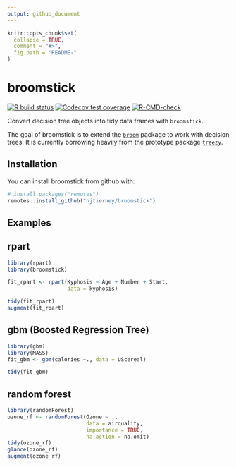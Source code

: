 ```yaml
---
output: github_document
---
```


<!-- README.md is generated from README.Rmd. Please edit that file -->

```r
knitr::opts_chunk$set(
  collapse = TRUE,
  comment = "#>",
  fig.path = "README-"
)
```

# broomstick

<!-- badges: start -->
[![R build status](https://github.com/njtierney/broomstick/workflows/R-CMD-check/badge.svg)](https://github.com/njtierney/broomstick/actions)
[![Codecov test coverage](https://codecov.io/gh/njtierney/broomstick/branch/master/graph/badge.svg)](https://codecov.io/gh/njtierney/broomstick?branch=master)
[![R-CMD-check](https://github.com/njtierney/broomstick/actions/workflows/R-CMD-check.yaml/badge.svg)](https://github.com/njtierney/broomstick/actions/workflows/R-CMD-check.yaml)
<!-- badges: end -->

Convert decision tree objects into tidy data frames with `broomstick`.

The goal of broomstick is to extend the [`broom`](https://github.com/tidyverse/broom) package to work with decision trees. It is currently borrowing heavily from the prototype package [`treezy`](https://github.com/njtierney/treezy).

## Installation

You can install broomstick from github with:

```r
# install.packages("remotes")
remotes::install_github("njtierney/broomstick")
```

## Examples

## rpart

```r
library(rpart)
library(broomstick)

fit_rpart <- rpart(Kyphosis ~ Age + Number + Start, 
                   data = kyphosis)

tidy(fit_rpart)
augment(fit_rpart)
```


## gbm (Boosted Regression Tree)

```r
library(gbm)
library(MASS)
fit_gbm <- gbm(calories ~., data = UScereal)

tidy(fit_gbm)
```

## random forest

```r
library(randomForest)
ozone_rf <- randomForest(Ozone ~ ., 
                         data = airquality, 
                         importance = TRUE,
                         na.action = na.omit)
tidy(ozone_rf)
glance(ozone_rf)
augment(ozone_rf)
```


